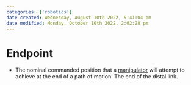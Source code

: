 ```yaml
---
categories: ['robotics']
date created: Wednesday, August 10th 2022, 5:41:04 pm
date modified: Monday, October 10th 2022, 2:02:28 pm
---
```


# Endpoint
- The nominal commanded position that a [manipulator](Manipulator.qmd) will attempt to achieve at the end of a path of motion. The end of the distal link.



